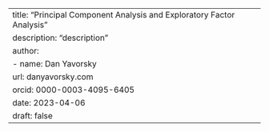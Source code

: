 ---
title: "Principal Component Analysis and Exploratory Factor Analysis"
description: "description"
author:
  - name: Dan Yavorsky
    url: danyavorsky.com
    orcid: 0000-0003-4095-6405
date: 2023-04-06
draft: false
---